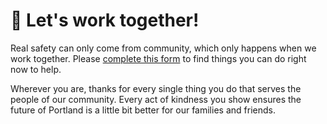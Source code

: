 
# 💪 Let's work together!

Real safety can only come from community, which only happens when we work together. Please [complete this form](https://forms.gle/B1xSPyC3hRuMQWvAA) to find things you can do right now to help.

Wherever you are, thanks for every single thing you do that serves the people of our community. Every act of kindness you show ensures the future of Portland is a little bit better for our families and friends.